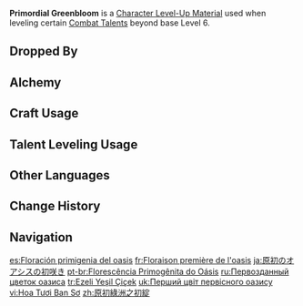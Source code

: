 {{Item Infobox
|id           = 113047
|title        = Primor&shy;dial Green&shy;bloom
|image        = Item Primordial Greenbloom.png
|type         = Character Level-Up Materials
|invCategory  = Character Development Items
|group        = Guardian of Apep's Oasis Materials
|group2       = Weekly Boss Drops
|quality      = 5
|description  = A primordial flower procured from the oasis within Apep.<br>With the passing of eons, flowers grew in fragrance and volume, and they gained a collection of titles as numerous as the stars in the night sky.<br>However, this first flower to bloom never bore any name. For the dragons of old, even if a rose lost its name, it would not lose its scent. Naming things is but how lesser, ephemeral beings understand the world. Life is not constrained by words, and will always grow and evolve.
|source1      = Lv. 70+ [[The Realm of Beginnings]] Reward
}}
'''Primordial Greenbloom''' is a [[Character Level-Up Material]] used when leveling certain [[Combat Talents]] beyond base Level 6.

==Dropped By==
{{Dropped By|level=70}}

==Alchemy==
{{Recipe
|type = Converting
|Worldspan Fern = 1
|Dream Solvent = 1
|sort = Worldspan Fern;Dream Solvent
}}
{{Recipe
|type = Converting
|Everamber = 1
|Dream Solvent = 1
|sort = Everamber;Dream Solvent
}}

==Craft Usage==
{{Craft Usage}}

==Talent Leveling Usage==
{{Talent Leveling Usage}}

==Other Languages==
{{Other Languages
|en       = Primordial Greenbloom
|zhs      = 原初绿洲之初绽
|zhs_rm   = Yuánchū Lǜzhōu zhī Chūzhàn
|zht      = 原初綠洲之初綻
|zht_rm   = Yuánchū Lǜzhōu zhī Chūzhàn
|zh_tl    = 
|ja       = 原初のオアシスの初咲き
|ja_rm    = Gensho no Oashisu no Hatsu-saki{{assumed}}
|ja_tl    = First Bloom of the Primordial Oasis
|ko       = 태초 오아시스<->의 첫 개화
|ko_tl    = First Bloom of the Beginning Oasis
|es       = Floración primigenia del oasis
|es_tl    = Primal Oasis Bloom
|fr       = Floraison première de l'oasis
|fr_tl    = First Blooming of the Oasis
|ru       = Первозданный цветок оазиса
|ru_tl    = Primordial Flower of the Oasis
|th       = Primordial Greenbloom
|vi       = Hoa Tươi Ban Sơ
|vi_tl    = 
|de       = Urblüte der ersten Oase
|de_tl    = Primordial Bloom of the First Oasis
|id       = Primordial Greenbloom
|pt       = Florescência Primogênita do Oásis
|pt_tl    = 
|tr       = Ezeli Yeşil Çiçek
|tr_tl    = Primordial Green Flower
|it       = Bocciolverde primordiale
|it_tl    = 
}}

==Change History==
{{Change History|3.6}}

==Navigation==
{{Development Item Navbox|Character Level-Up Materials}}

[[es:Floración primigenia del oasis]]
[[fr:Floraison première de l'oasis]]
[[ja:原初のオアシスの初咲き]]
[[pt-br:Florescência Primogênita do Oásis]]
[[ru:Первозданный цветок оазиса]]
[[tr:Ezeli Yeşil Çiçek]]
[[uk:Перший цвіт первісного оазису]]
[[vi:Hoa Tươi Ban Sơ]]
[[zh:原初綠洲之初綻]]